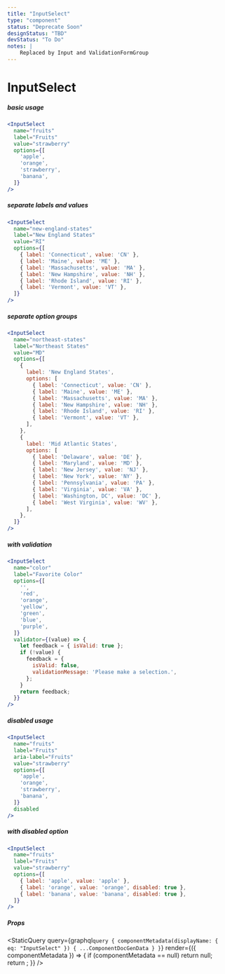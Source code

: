 ```yaml
---
title: "InputSelect"
type: "component"
status: "Deprecate Soon"
designStatus: "TBD"
devStatus: "To Do"
notes: |
    Replaced by Input and ValidationFormGroup
---
```



# InputSelect


##### basic usage

```jsx live=true
<InputSelect
  name="fruits"
  label="Fruits"
  value="strawberry"
  options={[
    'apple',
    'orange',
    'strawberry',
    'banana',
  ]}
/>
```


##### separate labels and values

```jsx live=true
<InputSelect
  name="new-england-states"
  label="New England States"
  value="RI"
  options={[
    { label: 'Connecticut', value: 'CN' },
    { label: 'Maine', value: 'ME' },
    { label: 'Massachusetts', value: 'MA' },
    { label: 'New Hampshire', value: 'NH' },
    { label: 'Rhode Island', value: 'RI' },
    { label: 'Vermont', value: 'VT' },
  ]}
/>
```


##### separate option groups

```jsx live=true
<InputSelect
  name="northeast-states"
  label="Northeast States"
  value="MD"
  options={[
    {
      label: 'New England States',
      options: [
        { label: 'Connecticut', value: 'CN' },
        { label: 'Maine', value: 'ME' },
        { label: 'Massachusetts', value: 'MA' },
        { label: 'New Hampshire', value: 'NH' },
        { label: 'Rhode Island', value: 'RI' },
        { label: 'Vermont', value: 'VT' },
      ],
    },
    {
      label: 'Mid Atlantic States',
      options: [
        { label: 'Delaware', value: 'DE' },
        { label: 'Maryland', value: 'MD' },
        { label: 'New Jersey', value: 'NJ' },
        { label: 'New York', value: 'NY' },
        { label: 'Pennsylvania', value: 'PA' },
        { label: 'Virginia', value: 'VA' },
        { label: 'Washington, DC', value: 'DC' },
        { label: 'West Virginia', value: 'WV' },
      ],
    },
  ]}
/>
```


##### with validation

```jsx live=true
<InputSelect
  name="color"
  label="Favorite Color"
  options={[
    '',
    'red',
    'orange',
    'yellow',
    'green',
    'blue',
    'purple',
  ]}
  validator={(value) => {
    let feedback = { isValid: true };
    if (!value) {
      feedback = {
        isValid: false,
        validationMessage: 'Please make a selection.',
      };
    }
    return feedback;
  }}
/>
```


##### disabled usage

```jsx live=true
<InputSelect
  name="fruits"
  label="Fruits"
  aria-label="Fruits"
  value="strawberry"
  options={[
    'apple',
    'orange',
    'strawberry',
    'banana',
  ]}
  disabled
/>
```


##### with disabled option

```jsx live=true
<InputSelect
  name="fruits"
  label="Fruits"
  value="strawberry"
  options={[
    { label: 'apple', value: 'apple' },
    { label: 'orange', value: 'orange', disabled: true },
    { label: 'banana', value: 'banana', disabled: true },
  ]}
/>
```

##### Props

<StaticQuery
  query={graphql`query {
    componentMetadata(displayName: { eq: "InputSelect" }) { ...ComponentDocGenData }
  }`}
  render={({ componentMetadata }) => {
    if (componentMetadata == null) return null;
    return <PropsTable propMetaData={componentMetadata.props} />;
  }}
/>
